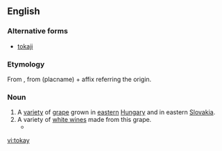 ==English==

===Alternative forms===
*[[tokaji]]

===Etymology===
From {{etyl|hu}} {{term|tokaji||of Tokay|lang=hu}}, from  {{term|Tokaj|lang=hu}} (placname) + {{term|-i|lang=hu}} affix referring the origin.

===Noun===
{{en-noun}}

# A [[variety]] of [[grape]] grown in [[eastern]] [[Hungary]] and in eastern [[Slovakia]].
# A variety of [[white wine]]s made from this grape.
#*{{quote-news|year=2009|date=February 25|author=Eric Asimov|title=Asian Fusion, via the Wine List|work=New York Times|url=http://www.nytimes.com/2009/02/25/dining/25pour.html
|passage=It was made from the furmint grape, which is better known in Hungary’s lusciously sweet '''tokays''', but this was delicate, floral and just right with a tart chicken curry dish.}}

[[vi:tokay]]